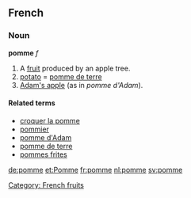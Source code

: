 ==French==
===Noun===
'''pomme''' ''f''

#A [[fruit]] produced by an apple tree.
# [[potato]] = [[pomme de terre]]
#[[Adam's apple]] (as in ''pomme d'Adam'').

====Related terms====
*[[croquer la pomme]]
*[[pommier]]
*[[pomme d'Adam]]
*[[pomme de terre]]
*[[pommes frites]]

[[de:pomme]]
[[et:Pomme]]
[[fr:pomme]]
[[nl:pomme]]
[[sv:pomme]]

[[Category: French fruits]]